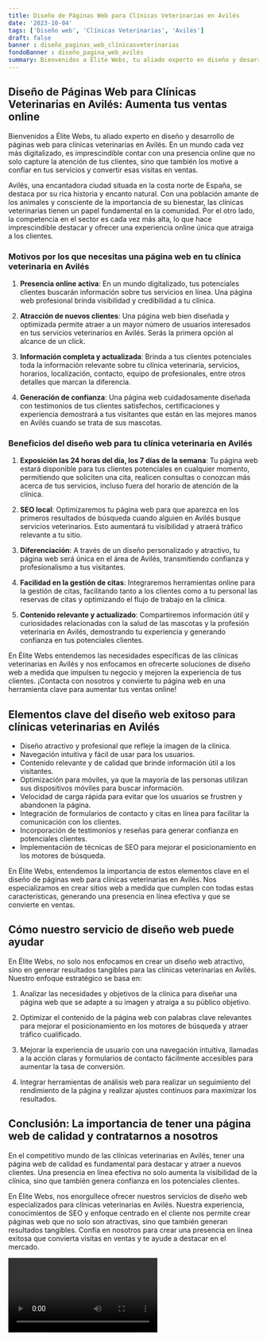 ```yaml
---
title: Diseño de Páginas Web para Clínicas Veterinarias en Avilés
date: '2023-10-04'
tags: ['Diseño web', 'Clínicas Veterinarias', 'Avilés']
draft: false
banner : diseño_paginas_web_clínicasveterinarias
fondoBanner : diseño_pagina_web_avilés
summary: Bienvenidos a Élite Webs, tu aliado experto en diseño y desarrollo de páginas web para clínicas veterinarias en Avilés. En un mundo cada vez más digitalizado, es imprescindible contar con una presencia online que no solo capture la atención de tus clientes, sino que también los motive a confiar en tus servicios y convertir esas visitas en ventas.
---
```


## Diseño de Páginas Web para Clínicas Veterinarias en Avilés: Aumenta tus ventas online

Bienvenidos a Élite Webs, tu aliado experto en diseño y desarrollo de páginas web para clínicas veterinarias en Avilés. En un mundo cada vez más digitalizado, es imprescindible contar con una presencia online que no solo capture la atención de tus clientes, sino que también los motive a confiar en tus servicios y convertir esas visitas en ventas.

Avilés, una encantadora ciudad situada en la costa norte de España, se destaca por su rica historia y encanto natural. Con una población amante de los animales y consciente de la importancia de su bienestar, las clínicas veterinarias tienen un papel fundamental en la comunidad. Por el otro lado, la competencia en el sector es cada vez más alta, lo que hace imprescindible destacar y ofrecer una experiencia online única que atraiga a los clientes.

### Motivos por los que necesitas una página web en tu clínica veterinaria en Avilés

1. **Presencia online activa**: En un mundo digitalizado, tus potenciales clientes buscarán información sobre tus servicios en línea. Una página web profesional brinda visibilidad y credibilidad a tu clínica.

2. **Atracción de nuevos clientes**: Una página web bien diseñada y optimizada permite atraer a un mayor número de usuarios interesados en tus servicios veterinarios en Avilés. Serás la primera opción al alcance de un click.

3. **Información completa y actualizada**: Brinda a tus clientes potenciales toda la información relevante sobre tu clínica veterinaria, servicios, horarios, localización, contacto, equipo de profesionales, entre otros detalles que marcan la diferencia.

4. **Generación de confianza**: Una página web cuidadosamente diseñada con testimonios de tus clientes satisfechos, certificaciones y experiencia demostrará a tus visitantes que están en las mejores manos en Avilés cuando se trata de sus mascotas.

### Beneficios del diseño web para tu clínica veterinaria en Avilés

1. **Exposición las 24 horas del día, los 7 días de la semana**: Tu página web estará disponible para tus clientes potenciales en cualquier momento, permitiendo que soliciten una cita, realicen consultas o conozcan más acerca de tus servicios, incluso fuera del horario de atención de la clínica.

2. **SEO local**: Optimizaremos tu página web para que aparezca en los primeros resultados de búsqueda cuando alguien en Avilés busque servicios veterinarios. Esto aumentará tu visibilidad y atraerá tráfico relevante a tu sitio.

3. **Diferenciación**: A través de un diseño personalizado y atractivo, tu página web será única en el área de Avilés, transmitiendo confianza y profesionalismo a tus visitantes.

4. **Facilidad en la gestión de citas**: Integraremos herramientas online para la gestión de citas, facilitando tanto a los clientes como a tu personal las reservas de citas y optimizando el flujo de trabajo en la clínica.

5. **Contenido relevante y actualizado**: Compartiremos información útil y curiosidades relacionadas con la salud de las mascotas y la profesión veterinaria en Avilés, demostrando tu experiencia y generando confianza en tus potenciales clientes.

En Élite Webs entendemos las necesidades específicas de las clínicas veterinarias en Avilés y nos enfocamos en ofrecerte soluciones de diseño web a medida que impulsen tu negocio y mejoren la experiencia de tus clientes. ¡Contacta con nosotros y convierte tu página web en una herramienta clave para aumentar tus ventas online!

<GifSeo />

<Cta />

## Elementos clave del diseño web exitoso para clínicas veterinarias en Avilés

- Diseño atractivo y profesional que refleje la imagen de la clínica.
- Navegación intuitiva y fácil de usar para los usuarios.
- Contenido relevante y de calidad que brinde información útil a los visitantes.
- Optimización para móviles, ya que la mayoría de las personas utilizan sus dispositivos móviles para buscar información.
- Velocidad de carga rápida para evitar que los usuarios se frustren y abandonen la página.
- Integración de formularios de contacto y citas en línea para facilitar la comunicación con los clientes.
- Incorporación de testimonios y reseñas para generar confianza en potenciales clientes.
- Implementación de técnicas de SEO para mejorar el posicionamiento en los motores de búsqueda.

En Élite Webs, entendemos la importancia de estos elementos clave en el diseño de páginas web para clínicas veterinarias en Avilés. Nos especializamos en crear sitios web a medida que cumplen con todas estas características, generando una presencia en línea efectiva y que se convierte en ventas.

## Cómo nuestro servicio de diseño web puede ayudar

En Élite Webs, no solo nos enfocamos en crear un diseño web atractivo, sino en generar resultados tangibles para las clínicas veterinarias en Avilés. Nuestro enfoque estratégico se basa en:

1. Analizar las necesidades y objetivos de la clínica para diseñar una página web que se adapte a su imagen y atraiga a su público objetivo.

2. Optimizar el contenido de la página web con palabras clave relevantes para mejorar el posicionamiento en los motores de búsqueda y atraer tráfico cualificado.

3. Mejorar la experiencia de usuario con una navegación intuitiva, llamadas a la acción claras y formularios de contacto fácilmente accesibles para aumentar la tasa de conversión.

4. Integrar herramientas de análisis web para realizar un seguimiento del rendimiento de la página y realizar ajustes continuos para maximizar los resultados.

## Conclusión: La importancia de tener una página web de calidad y contratarnos a nosotros

En el competitivo mundo de las clínicas veterinarias en Avilés, tener una página web de calidad es fundamental para destacar y atraer a nuevos clientes. Una presencia en línea efectiva no solo aumenta la visibilidad de la clínica, sino que también genera confianza en los potenciales clientes.

En Élite Webs, nos enorgullece ofrecer nuestros servicios de diseño web especializados para clínicas veterinarias en Avilés. Nuestra experiencia, conocimientos de SEO y enfoque centrado en el cliente nos permite crear páginas web que no solo son atractivas, sino que también generan resultados tangibles. Confía en nosotros para crear una presencia en línea exitosa que convierta visitas en ventas y te ayude a destacar en el mercado.

<Video />

<CtaBot job='Clínicas Veterinarias' city='Avilés'/>

<Gmaps query='Avilés+españa+maps' />